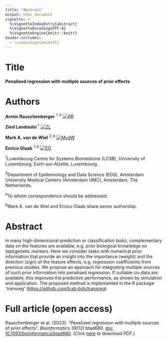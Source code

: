 ```yaml
---
title: "Abstract"
output: html_document
vignette: >
  %\VignetteIndexEntry{abstract}
  %\VignetteEncoding{UTF-8}
  %\VignetteEngine{knitr::knitr}
header-includes:
  - \usepackage{amsmath}
---
```


# Title

**Penalised regression with multiple sources of prior effects**

# Authors

**Armin Rauschenberger**$~^{1,a}$ [![AR](https://info.orcid.org/wp-content/uploads/2019/11/orcid_16x16.png)](https://orcid.org/0000-0001-6498-4801)

**Zied Landoulsi**$~^{1}$ [![ZL](https://info.orcid.org/wp-content/uploads/2019/11/orcid_16x16.png)](https://orcid.org/0000-0002-2327-3904)

**Mark A. van de Wiel**$~^{2,b}$ [![MvdW](https://info.orcid.org/wp-content/uploads/2019/11/orcid_16x16.png)](https://orcid.org/0000-0003-4780-8472)

**Enrico Glaab**$~^{1,b}$ [![EG](https://info.orcid.org/wp-content/uploads/2019/11/orcid_16x16.png)](https://orcid.org/0000-0003-3977-7469)

$^1$Luxembourg Centre for Systems Biomedicine (LCSB), University of Luxembourg, Esch-sur-Alzette, Luxembourg.

$^2$Department of Epidemiology and Data Science (EDS), Amsterdam University Medical Centers (Amsterdam UMC), Amsterdam, The Netherlands.

$^{a}$To whom correspondence should be addressed.

$^{b}$Mark A. van de Wiel and Enrico Glaab share senior authorship.

# Abstract

In many high-dimensional prediction or classification tasks, complementary data on the features are available, e.g. prior biological knowledge on (epi)genetic markers. Here we consider tasks with numerical prior information that provide an insight into the importance (weight) and the direction (sign) of the feature effects, e.g. regression coefficients from previous studies. We propose an approach for integrating multiple sources of such prior information into penalised regression. If suitable co-data are available, this improves the predictive performance, as shown by simulation and application. The proposed method is implemented in the R package `transreg' (<https://github.com/lcsb-bds/transreg>).

# Full article (open access)

Rauschenberger et al. (2023). "Penalized regression with multiple sources of prior effects". *Bioinformatics* 39(12):btad680. [doi: 10.1093/bioinformatics/btad680](https://doi.org/10.1093/bioinformatics/btad680). (Click [here](https://academic.oup.com/bioinformatics/pdf-lookup/doi/10.1093/bioinformatics/btad680) to download PDF.)

<!--
[arXiv: 2212.08581](https://arxiv.org/abs/2212.08581) ([pdf](https://arxiv.org/pdf/2212.08581.pdf))

[ORBi: 10993/53227](https://orbilu.uni.lu/handle/10993/53227) ([pdf](https://orbilu.uni.lu/bitstream/10993/53227/1/BIOINF-2023-0644.pdf))
-->

